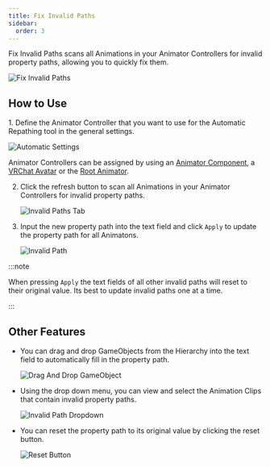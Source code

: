 ```yaml
---
title: Fix Invalid Paths
sidebar:
  order: 3
---
```


Fix Invalid Paths scans all Animations in your Animator Controllers for invalid property paths, allowing you to quickly fix them.

![Fix Invalid Paths](/images/invalid.gif)

## How to Use

<Steps>
1. Define the Animator Controller that you want to use for the Automatic Repathing tool in the general settings.

   ![Automatic Settings](/images/automatic-settings.png)

   Animator Controllers can be assigned by using an [Animator Component](/animation-repathing/settings/), a [VRChat Avatar](/animation-repathing/settings/) or the [Root Animator](/animation-repathing/settings/).
   
2. Click the refresh button to scan all Animations in your Animator Controllers for invalid property paths.

   ![Invalid Paths Tab](/images/invalid-refresh.gif)

3. Input the new property path into the text field and click ``Apply`` to update the property path for all Animatons.

   ![Invalid Path](/images/invalid-apply.gif)
</Steps>

:::note

When pressing ``Apply`` the text fields of all other invalid paths will reset to their original value. Its best to update invalid paths one at a time.

:::

## Other Features

- You can drag and drop GameObjects from the Hierarchy into the text field to automatically fill in the property path.

   ![Drag And Drop GameObject](/images/invalid-gameobject.gif)

- Using the drop down menu, you can view and select the Animation Clips that contain invalid property paths.

   ![Invalid Path Dropdown](/images/invalid-dropdown.gif)

- You can reset the property path to its original value by clicking the reset button.

   ![Reset Button](/images/invalid-reset.gif)